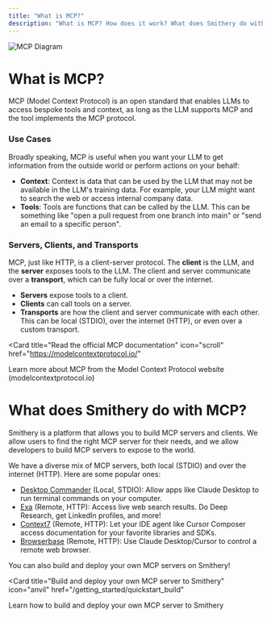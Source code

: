 ```yaml
---
title: "What is MCP?"
description: "What is MCP? How does it work? What does Smithery do with MCP?"
---
```


<Frame caption="Source: https://hoangndst.com/blog/model-context-protocol">
  <img src="/images/mcp.png" alt="MCP Diagram" />
</Frame>

# What is MCP?

MCP (Model Context Protocol) is an open standard that enables LLMs to access bespoke tools and context, as long as the LLM supports MCP and the tool implements the MCP protocol.

### Use Cases

Broadly speaking, MCP is useful when you want your LLM to get information from the outside world or perform actions on your behalf:

- **Context**: Context is data that can be used by the LLM that may not be available in the LLM's training data. For example, your LLM might want to search the web or access internal company data.
- **Tools**: Tools are functions that can be called by the LLM. This can be something like "open a pull request from one branch into main" or "send an email to a specific person".

### Servers, Clients, and Transports

MCP, just like HTTP, is a client-server protocol. The **client** is the LLM, and the **server** exposes tools to the LLM. The client and server communicate over a **transport**, which can be fully local or over the internet.

- **Servers** expose tools to a client.
- **Clients** can call tools on a server.
- **Transports** are how the client and server communicate with each other. This can be local (STDIO), over the internet (HTTP), or even over a custom transport.

<Card
  title="Read the official MCP documentation"
  icon="scroll"
  href="https://modelcontextprotocol.io/"
>
  Learn more about MCP from the Model Context Protocol website
  (modelcontextprotocol.io)
</Card>

# What does Smithery do with MCP?

Smithery is a platform that allows you to build MCP servers and clients. We allow users to find the right MCP server for their needs, and we allow developers to build MCP servers to expose to the world.

We have a diverse mix of MCP servers, both local (STDIO) and over the internet (HTTP). Here are some popular ones:

- [Desktop Commander](https://smithery.ai/server/@wonderwhy-er/desktop-commander) (Local, STDIO): Allow apps like Claude Desktop to run terminal commands on your computer.
- [Exa](https://smithery.ai/server/exa) (Remote, HTTP): Access live web search results. Do Deep Research, get LinkedIn profiles, and more!
- [Context7](https://smithery.ai/server/@upstash/context7-mcp) (Remote, HTTP): Let your IDE agent like Cursor Composer access documentation for your favorite libraries and SDKs.
- [Browserbase](https://smithery.ai/server/@browserbasehq/mcp-browserbase) (Remote, HTTP): Use Claude Desktop/Cursor to control a remote web browser.

You can also build and deploy your own MCP servers on Smithery!

<Card
  title="Build and deploy your own MCP server to Smithery"
  icon="anvil"
  href="/getting_started/quickstart_build"
>
  Learn how to build and deploy your own MCP server to Smithery
</Card>
